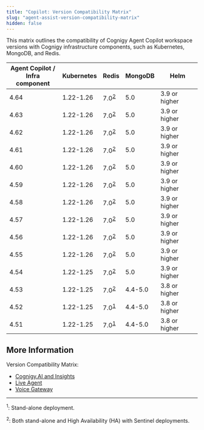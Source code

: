 ```yaml
---
title: "Copilot: Version Compatibility Matrix"
slug: "agent-assist-version-compatibility-matrix"
hidden: false
---
```



<AiCopilotInstallationNote/>

This matrix outlines the compatibility of Cognigy Agent Copilot workspace versions with Cognigy infrastructure components,
such as Kubernetes, MongoDB, and Redis.

<InstallationOnPremCompatibilityMatrixNote/>

| Agent Copilot /<br/> Infra component | Kubernetes | Redis    | MongoDB | Helm          |
|----------------------------------|------------|----------|---------|---------------|
| 4.64                             | 1.22-1.26  | 7.0<sup>[2](#footnote2)</sup> | 5.0     | 3.9 or higher |
| 4.63                             | 1.22-1.26  | 7.0<sup>[2](#footnote2)</sup> | 5.0     | 3.9 or higher |
| 4.62                             | 1.22-1.26  | 7.0<sup>[2](#footnote2)</sup> | 5.0     | 3.9 or higher |
| 4.61                             | 1.22-1.26  | 7.0<sup>[2](#footnote2)</sup> | 5.0     | 3.9 or higher |
| 4.60                             | 1.22-1.26  | 7.0<sup>[2](#footnote2)</sup> | 5.0     | 3.9 or higher |
| 4.59                             | 1.22-1.26  | 7.0<sup>[2](#footnote2)</sup> | 5.0     | 3.9 or higher |
| 4.58                             | 1.22-1.26  | 7.0<sup>[2](#footnote2)</sup> | 5.0     | 3.9 or higher |
| 4.57                             | 1.22-1.26  | 7.0<sup>[2](#footnote2)</sup> | 5.0     | 3.9 or higher |
| 4.56                             | 1.22-1.26  | 7.0<sup>[2](#footnote2)</sup> | 5.0     | 3.9 or higher |
| 4.55                             | 1.22-1.26  | 7.0<sup>[2](#footnote2)</sup> | 5.0     | 3.9 or higher |
| 4.54                             | 1.22-1.25  | 7.0<sup>[2](#footnote2)</sup> | 5.0     | 3.9 or higher |
| 4.53                             | 1.22-1.25  | 7.0<sup>[2](#footnote2)</sup> | 4.4-5.0 | 3.8 or higher |
| 4.52                             | 1.22-1.25  | 7.0<sup>[1](#footnote1)</sup>  | 4.4-5.0 | 3.8 or higher |
| 4.51                             | 1.22-1.25  | 7.0<sup>[1](#footnote1)</sup>  | 4.4-5.0 | 3.8 or higher |

## More Information

Version Compatibility Matrix:

- [Cognigy.AI and Insights](/ai/administer/installation/version-compatibility-matrix)
- [Live Agent](/live-agent/installation/deployment/version-compatibility-matrix)
- [Voice Gateway](/voice-gateway/installation/version-compatibility-matrix)

---

<sup id="footnote1">1</sup>: Stand-alone deployment.

<sup id="footnote2">2</sup>: Both stand-alone and High Availability (HA) with Sentinel deployments.
